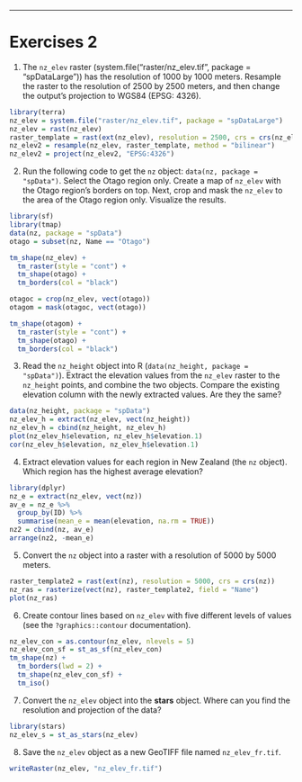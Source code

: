 ---
# Exercises 2

1) The `nz_elev` raster (system.file("raster/nz_elev.tif", package = "spDataLarge")) has the resolution of 1000 by 1000 meters.
Resample the raster to the resolution of 2500 by 2500 meters, and then change the output's projection to WGS84 (EPSG: 4326).

```r
library(terra)
nz_elev = system.file("raster/nz_elev.tif", package = "spDataLarge")
nz_elev = rast(nz_elev)
raster_template = rast(ext(nz_elev), resolution = 2500, crs = crs(nz_elev))
nz_elev2 = resample(nz_elev, raster_template, method = "bilinear")
nz_elev2 = project(nz_elev2, "EPSG:4326")
```

2) Run the following code to get the `nz` object: `data(nz, package = "spData")`. 
Select the Otago region only.
Create a map of `nz_elev` with the Otago region's borders on top.
Next, crop and mask the `nz_elev` to the area of the Otago region only.
Visualize the results.

```r
library(sf)
library(tmap)
data(nz, package = "spData")
otago = subset(nz, Name == "Otago")

tm_shape(nz_elev) +
  tm_raster(style = "cont") +
  tm_shape(otago) +
  tm_borders(col = "black")

otagoc = crop(nz_elev, vect(otago))
otagom = mask(otagoc, vect(otago))

tm_shape(otagom) +
  tm_raster(style = "cont") +
  tm_shape(otago) +
  tm_borders(col = "black")
```

3) Read the `nz_height` object into R (`data(nz_height, package = "spData")`).
Extract the elevation values from the `nz_elev` raster to the `nz_height` points, and combine the two objects.
Compare the existing elevation column with the newly extracted values. 
Are they the same?

```r
data(nz_height, package = "spData")
nz_elev_h = extract(nz_elev, vect(nz_height))
nz_elev_h = cbind(nz_height, nz_elev_h)
plot(nz_elev_h$elevation, nz_elev_h$elevation.1)
cor(nz_elev_h$elevation, nz_elev_h$elevation.1)
```

4) Extract elevation values for each region in New Zealand (the `nz` object). 
Which region has the highest average elevation?

```r
library(dplyr)
nz_e = extract(nz_elev, vect(nz))
av_e = nz_e %>%
  group_by(ID) %>% 
  summarise(mean_e = mean(elevation, na.rm = TRUE))
nz2 = cbind(nz, av_e)
arrange(nz2, -mean_e)
```

5) Convert the `nz` object into a raster with a resolution of 5000 by 5000 meters.

```r
raster_template2 = rast(ext(nz), resolution = 5000, crs = crs(nz))
nz_ras = rasterize(vect(nz), raster_template2, field = "Name")
plot(nz_ras)
```

6) Create contour lines based on `nz_elev` with five different levels of values (see the `?graphics::contour` documentation).

```r
nz_elev_con = as.contour(nz_elev, nlevels = 5)
nz_elev_con_sf = st_as_sf(nz_elev_con)
tm_shape(nz) +
  tm_borders(lwd = 2) +
  tm_shape(nz_elev_con_sf) +
  tm_iso()
```

7) Convert the `nz_elev` object into the **stars** object. 
Where can you find the resolution and projection of the data?

```r
library(stars)
nz_elev_s = st_as_stars(nz_elev)
```

8) Save the `nz_elev` object as a new GeoTIFF file named `nz_elev_fr.tif`.

```r
writeRaster(nz_elev, "nz_elev_fr.tif")
```

